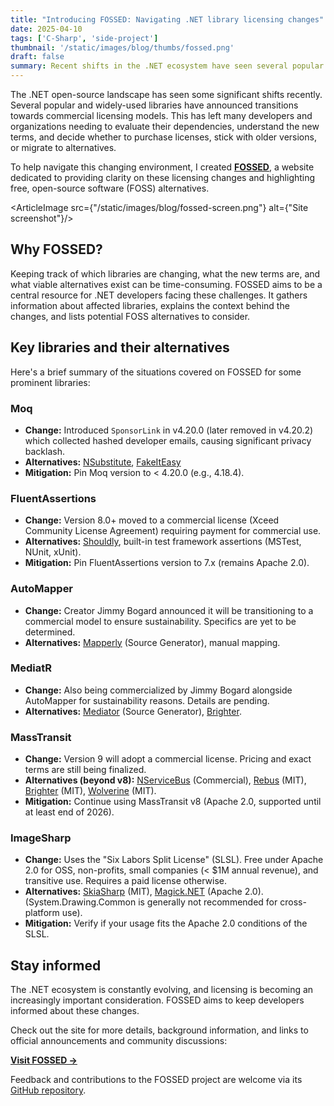 ```yaml
---
title: "Introducing FOSSED: Navigating .NET library licensing changes"
date: 2025-04-10
tags: ['C-Sharp', 'side-project']
thumbnail: '/static/images/blog/thumbs/fossed.png'
draft: false
summary: Recent shifts in the .NET ecosystem have seen several popular libraries move towards commercial licenses. I created FOSSED, a resource hub to help developers understand these changes and find free, open-source alternatives
---
```


The .NET open-source landscape has seen some significant shifts recently. Several popular and widely-used libraries have announced transitions towards commercial licensing models. This has left many developers and organizations needing to evaluate their dependencies, understand the new terms, and decide whether to purchase licenses, stick with older versions, or migrate to alternatives.

To help navigate this changing environment, I created **[FOSSED](https://dariusz-wozniak.github.io/fossed/)**, a website dedicated to providing clarity on these licensing changes and highlighting free, open-source software (FOSS) alternatives.

<ArticleImage src={"/static/images/blog/fossed-screen.png"} alt={"Site screenshot"}/>

## Why FOSSED?

Keeping track of which libraries are changing, what the new terms are, and what viable alternatives exist can be time-consuming. FOSSED aims to be a central resource for .NET developers facing these challenges. It gathers information about affected libraries, explains the context behind the changes, and lists potential FOSS alternatives to consider.

## Key libraries and their alternatives

Here's a brief summary of the situations covered on FOSSED for some prominent libraries:

### Moq

*   **Change:** Introduced `SponsorLink` in v4.20.0 (later removed in v4.20.2) which collected hashed developer emails, causing significant privacy backlash.
*   **Alternatives:** [NSubstitute](https://nsubstitute.github.io/), [FakeItEasy](https://fakeiteasy.github.io/)
*   **Mitigation:** Pin Moq version to < 4.20.0 (e.g., 4.18.4).

### FluentAssertions

*   **Change:** Version 8.0+ moved to a commercial license (Xceed Community License Agreement) requiring payment for commercial use.
*   **Alternatives:** [Shouldly](https://github.com/shouldly/shouldly), built-in test framework assertions (MSTest, NUnit, xUnit).
*   **Mitigation:** Pin FluentAssertions version to 7.x (remains Apache 2.0).

### AutoMapper

*   **Change:** Creator Jimmy Bogard announced it will be transitioning to a commercial model to ensure sustainability. Specifics are yet to be determined.
*   **Alternatives:** [Mapperly](https://github.com/riok/mapperly) (Source Generator), manual mapping.

### MediatR

*   **Change:** Also being commercialized by Jimmy Bogard alongside AutoMapper for sustainability reasons. Details are pending.
*   **Alternatives:** [Mediator](https://github.com/martinothamar/Mediator) (Source Generator), [Brighter](https://github.com/BrighterCommand/Brighter).

### MassTransit

*   **Change:** Version 9 will adopt a commercial license. Pricing and exact terms are still being finalized.
*   **Alternatives (beyond v8):** [NServiceBus](https://particular.net/nservicebus) (Commercial), [Rebus](https://github.com/rebus-org/Rebus) (MIT), [Brighter](https://github.com/BrighterCommand/Brighter) (MIT), [Wolverine](https://wolverine.netlify.app/) (MIT).
*   **Mitigation:** Continue using MassTransit v8 (Apache 2.0, supported until at least end of 2026).

### ImageSharp

*   **Change:** Uses the "Six Labors Split License" (SLSL). Free under Apache 2.0 for OSS, non-profits, small companies (< $1M annual revenue), and transitive use. Requires a paid license otherwise.
*   **Alternatives:** [SkiaSharp](https://github.com/mono/SkiaSharp) (MIT), [Magick.NET](https://github.com/dlemstra/Magick.NET) (Apache 2.0). (System.Drawing.Common is generally not recommended for cross-platform use).
*   **Mitigation:** Verify if your usage fits the Apache 2.0 conditions of the SLSL.

## Stay informed

The .NET ecosystem is constantly evolving, and licensing is becoming an increasingly important consideration. FOSSED aims to keep developers informed about these changes.

Check out the site for more details, background information, and links to official announcements and community discussions:

**[Visit FOSSED ->](https://dariusz-wozniak.github.io/fossed/)**

Feedback and contributions to the FOSSED project are welcome via its [GitHub repository](https://github.com/dariusz-wozniak/fossed).
